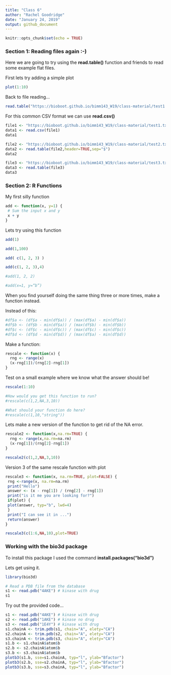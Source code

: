 ```yaml
---
title: "Class 6"
author: "Rachel Goodridge"
date: "January 24, 2019"
output: github_document
---
```


```r
knitr::opts_chunk$set(echo = TRUE)
```

### Section 1: Reading files again :-)

Here we are going to try using the **read.table()** function and friends to read some example flat files.

First lets try adding a simple plot

```r
plot(1:10)
```

Back to file reading...

```r
read.table("https://bioboot.github.io/bimm143_W19/class-material/test1.txt",header=TRUE,sep=",")
```

For this common CSV format we can use **read.csv()**

```r
file1 <- "https://bioboot.github.io/bimm143_W19/class-material/test1.txt"
data1 <- read.csv(file1)
data1
```
```r
file2 <- "https://bioboot.github.io/bimm143_W19/class-material/test2.txt"
data2 <- read.table(file2,header=TRUE,sep="$")
data2
```
```r
file3 <- "https://bioboot.github.io/bimm143_W19/class-material/test3.txt"
data3 <- read.table(file3)
data3
```

### Section 2: R Functions


My first silly function

```r
add <- function(x, y=1) {
 # Sum the input x and y
 x + y
}
```

Lets try using this function

```r
add(1)
```

```r
add(1,100)
```

```r
add( c(1, 2, 3) )
```

```r
add(c(1, 2, 3),4)
```

```r
#add(1, 2, 2)
```

```r
#add(x=1, y=“b”)
```

When you find yourself doing the same thing three or more times, make a function instead.

Instead of this:
```r
#df$a <- (df$a - min(df$a)) / (max(df$a) - min(df$a))
#df$b <- (df$b - min(df$a)) / (max(df$b) - min(df$b))
#df$c <- (df$c - min(df$c)) / (max(df$c) - min(df$c))
#df$d <- (df$d - min(df$d)) / (max(df$a) - min(df$d))
```

Make a function:
```r
rescale <- function(x) {
  rng <- range(x)
  (x-rng[1])/(rng[2]-rng[1])
}
```

Test on a small example where we know what the answer should be!
```r
rescale(1:10)
```
```r
#How would you get this function to run?
#rescale(c(1,2,NA,3,10))
```
```r
#What should your function do here?
#rescale(c(1,10,"string"))
```

Lets make a new version of the function to get rid of the NA error.
```r
rescale2 <- function(x,na.rm=TRUE) {
  rng <- range(x,na.rm=na.rm)
  (x-rng[1])/(rng[2]-rng[1])
}
```
```r
rescale2(c(1,2,NA,3,10))
```

Version 3 of the same rescale function with plot
```r
rescale3 <- function(x, na.rm=TRUE, plot=FALSE) {
 rng <-range(x, na.rm=na.rm)
 print("Hello")
 answer <- (x - rng[1]) / (rng[2] - rng[1])
 print("is it me you are looking for?")
 if(plot) {
 plot(answer, typ="b", lwd=4)
 }
 print("I can see it in ...")
 return(answer)
}
```
```r
rescale3(c(1:6,NA,10),plot=TRUE)
```

### Working with the bio3d package

To install this package I used the command **install.packages("bio3d")**

Lets get using it.

```r
library(bio3d)
```

```r
# Read a PDB file from the database
s1 <- read.pdb("4AKE") # kinase with drug
s1
```

Try out the provided code...
```r
s1 <- read.pdb("4AKE") # kinase with drug
s2 <- read.pdb("1AKE") # kinase no drug
s3 <- read.pdb("1E4Y") # kinase with drug
s1.chainA <- trim.pdb(s1, chain="A", elety="CA")
s2.chainA <- trim.pdb(s2, chain="A", elety="CA")
s3.chainA <- trim.pdb(s3, chain="A", elety="CA")
s1.b <- s1.chainA$atom$b
s2.b <- s2.chainA$atom$b
s3.b <- s3.chainA$atom$b
plotb3(s1.b, sse=s1.chainA, typ="l", ylab="Bfactor")
plotb3(s2.b, sse=s2.chainA, typ="l", ylab="Bfactor")
plotb3(s3.b, sse=s3.chainA, typ="l", ylab="Bfactor")
```

